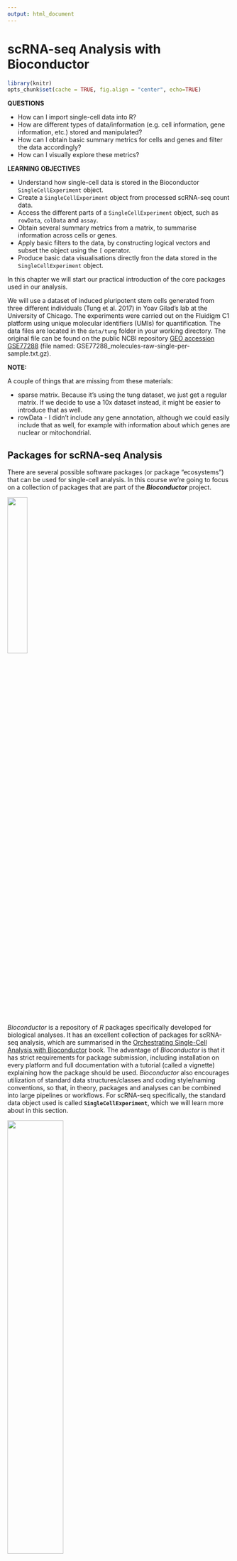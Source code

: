 ```yaml
---
output: html_document
---
```


# scRNA-seq Analysis with Bioconductor

```r
library(knitr)
opts_chunk$set(cache = TRUE, fig.align = "center", echo=TRUE)
```

:::highlight
**QUESTIONS**

- How can I import single-cell data into R?
- How are different types of data/information (e.g. cell information, gene information, etc.) stored and manipulated?
- How can I obtain basic summary metrics for cells and genes and filter the data accordingly?
- How can I visually explore these metrics?

**LEARNING OBJECTIVES**

- Understand how single-cell data is stored in the Bioconductor `SingleCellExperiment` object.
- Create a `SingleCellExperiment` object from processed scRNA-seq count data.
- Access the different parts of a `SingleCellExperiment` object, such as `rowData`, `colData` and `assay`.
- Obtain several summary metrics from a matrix, to summarise information across cells or genes.
- Apply basic filters to the data, by constructing logical vectors and subset the object using the `[` operator.
- Produce basic data visualisations directly fron the data stored in the `SingleCellExperiment` object.
:::


In this chapter we will start our practical introduction of the core packages used in our analysis. 

We will use a dataset of induced pluripotent stem cells generated from three different individuals (Tung et al. 2017) in Yoav Gilad’s lab at the University of Chicago. 
The experiments were carried out on the Fluidigm C1 platform using unique molecular identifiers (UMIs) for quantification. 
The data files are located in the `data/tung` folder in your working directory. 
The original file can be found on the public NCBI repository [GEO accession GSE77288](https://www.ncbi.nlm.nih.gov/geo/query/acc.cgi?acc=GSE77288) (file named: GSE77288_molecules-raw-single-per-sample.txt.gz). 

:::warning
**NOTE:**

A couple of things that are missing from these materials: 

- sparse matrix. Because it's using the tung dataset, we just get a regular matrix. If we decide to use a 10x dataset instead, it might be easier to introduce that as well. 
- rowData - I didn't include any gene annotation, although we could easily include that as well, for example with information about which genes are nuclear or mitochondrial. 
:::


## Packages for scRNA-seq Analysis

There are several possible software packages (or package "ecosystems") that can be used for single-cell analysis.
In this course we're going to focus on a collection of packages that are part of the **_Bioconductor_** project.

![](https://www.bioconductor.org/images/logo/jpg/bioconductor_logo_rgb.jpg){ width=30% }

_Bioconductor_ is a repository of _R_ packages specifically developed for biological analyses. 
It has an excellent collection of packages for scRNA-seq analysis, which are summarised in the [Orchestrating Single-Cell Analysis with Bioconductor](https://bioconductor.org/books/release/OSCA/) book.
The advantage of _Bioconductor_ is that it has strict requirements for package submission, including installation on every platform and full documentation with a tutorial (called a vignette) explaining how the package should be used.
_Bioconductor_ also encourages utilization of standard data structures/classes and coding style/naming conventions, so that, in theory, packages and analyses can be combined into large pipelines or workflows.
For scRNA-seq specifically, the standard data object used is called **`SingleCellExperiment`**, which we will learn more about in this section. 


![](https://satijalab.org/seurat/articles/assets/seurat_banner.jpg){ width=50% }

[Seurat](https://satijalab.org/seurat/) is another popular _R_ package that uses its own data object called `Seurat`. The _Seurat_ package includes a very large collection of functions and excellent documentation. Because of its popularity, several other packages nowadays are also compatible with the `Seurat` object. Although not the main focus of this course, we have a section illustrating an analysis workflow using this package: [Analysis of scRNA-seq with Seurat]().

![](https://scanpy.readthedocs.io/en/stable/_static/Scanpy_Logo_BrightFG.svg){ width=30% }

[Scanpy](https://scanpy.readthedocs.io/en/stable/) is a popular python package for scRNA-seq analysis, which stores data in an object called `AnnData` (annotated data). Similarly to _Seurat_ and _Bioconductor_, developers can write extensions to the main package compatible with the `AnnData` package, allowing the community to expand on the functionality. 

Although our main focus is on _Bioconductor_ packages, the concepts we will learn about throughout this course should apply to the other alternatives, the main thing that changes is the exact syntax used.

## The `SingleCellExperiment` Object

Expression data is usually stored as a feature-by-sample matrix of expression quantification.
In scRNA-seq analysis we typically start our analysis from a matrix of counts, representing the number of reads/UMIs that aligned to a particular feature for each cell. 
Features can be things like genes, isoforms or exons. 
Usually, analyses are done at the gene-level, and that is what we will focus on in this course. 

Besides our quantification matrix, we may also have information about each gene (e.g. their genome location, which type of gene they are, their length, etc.) and information about our cells (e.g. their tissue of origin, patient donor, processing batch, disease status, treatment exposure, etc.). 

We may also produce other matrices from our raw count data, for example a matrix of _normalised_ counts. 
And finally, because single-cell experiment data is very high dimensional (with thousands of cells and thousands of genes), we often employ _dimensionality reduction_ techniques to capture the main variation in the data at lower dimensions. 

`SingleCellExperiment` (SCE for short) is an object that stores all this information in a synchronised manner. 
The different parts of the object are referred to as "slots":

- One or more matrices of expression - stored in the `assay` slots.
- Information about the genes (the rows of the object) - stored in the `rowData` slot.
- Information about the cells (the columns of the object) - stored in the `colData` slot.

![The `SingleCellExperiment` object. Features (e.g. genes, isoforms or exons) are stored as rows and their metadata is in a `rowData` slot. Cells are stored as columns, with their metadata in `colData` slot. Matrices of expression are stored in the `assay` slots. Dimensionality reduction projections of the cells are stored in the `reducedDim` slots.](https://raw.githubusercontent.com/Bioconductor/OSCABase/images/images/SingleCellExperiment.png)


### Creating SCE Objects

Let's start by creating a `SingleCellExperiment` object from our data.
We have two files in `data/tung`:

- `counts.txt` - a tab-delimited text file with the gene counts for each gene/cell.
- `annotation.txt` - a tab-delimited text file with the cell annotations.

Let's read these into R, using the standard `read.table()` function:

```r
tung_counts <- read.table("data/tung/molecules.txt", sep = "\t")
tung_annotation <- read.table("data/tung/annotation.txt", sep = "\t", header = TRUE)
```

We can now create a `SingleCellExperiment` object using the function of the same name:

```r
# load the library
library(SingleCellExperiment)

# note that the data passed to the assay slot has to be a matrix!
tung <- SingleCellExperiment(
  assays = list(counts = as.matrix(tung_counts)),
  colData = tung_annotation
)

# remove the original tables as we don't need them anymore
rm(tung_counts, tung_annotation)
```

If we print the contents of this object, we will get several useful pieces of information:

```r
tung
```

- We have 20327 genes (rows) and 864 cells (columns). 
- There is a single assay named "counts".
- We can preview some of the gene names ("rownames") and cell names ("colnames").
- There is no gene metadata ("rowData" is empty).
- We can see some of the metadata for cells is ("colData names").

To access different parts of the SCE object, we can use the following accessor functions: 

| Function | Description |
| -: | :- |
| `rowData(sce)` | Table of gene metadata. |
| `colData(sce)` | Table of cell metadata. |
| `assay(sce, "counts")` | The assay named "counts". |
| `reducedDim(sce, "PCA")` | The reduced dimensionality table named "PCA" |
| `sce$colname` | Shortcut to access the colum "colname" from `colData`. This is equivalent to `colData(sce)$colname` |
| `sce[<rows>, <columns>]` | We can use the square brackets to subset the SCE object by rows or columns, similarly to how we subset `matrix` or `data.frame` objects |

:::note
**Naming Assays**

Assays can have any name we wish. 
However, there are some  conventions we can follow:

- `counts`: Raw count data, e.g. number of reads or transcripts for a particular gene.
- `normcounts`: Normalized values on the same scale as the original counts. For example, counts divided by cell-specific size factors that are centred at unity.
- `logcounts`: Log-transformed counts or count-like values. In most cases, this will be defined as log-transformed normcounts, e.g. using log base 2 and a pseudo-count of 1.
- `cpm`: Counts-per-million. This is the read count for each gene in each cell, divided by the library size of each cell in millions.
- `tpm`: Transcripts-per-million. This is the number of transcripts for each gene in each cell, divided by the total number of transcripts in that cell (in millions).

Each of these has a function, so that we can access the "counts" assay using the `counts()` function.
Therefore, these two are equivalent:

```r
counts(tung)
assay(tung, "counts")
```

:::

Creating _SingleCellExperiment_ objects like we did above should work for any use case, as long as we have a matrix of counts that we can read to a file. 
However, to read the output of the popular tool _cellranger_ (used to quantify 10x Chromium data), there is a dedicated function in the `DropletUtils` package, which  simplifies the process of importing the data. 
Here is an example usage:

```r
library(DropletUtils)

# importing the raw count data
sce <- read10xCounts("data/pbmc_1k_raw")

# importing the pre-filtered count data
sce <- read10xCounts("data/pbmc_1k_filtered")
```



**Exercise 1**

1. What are the classes of the "colData" and "assay" slots of our `tung` object? <details><summary>Hint</summary>To check the class of an object you can use the `class()` function.</details>
2. How many batches and cells per batch are there? Does that number make sense?
<details><summary>Hint</summary>You can _tabulate_ the values in a column from a `data.frame` using `table(x$column_name)`</details>

<details><summary>Answer</summary>

**A1.**

Checking the class of the "colData" slot:

```r
class(colData(tung))
```

This is a `DFrame` object, which is a type of `data.frame` used in Bioconductor (in practice it can be used in the same way as a regular `data.frame`).

The "assay" slot is of class "matrix":

```r
class(counts(tung)) # or: class(assay(sce, "counts"))
```

**A2.**

The information about cells is stored in the `colData` slot of our object: 

```r
colData(tung)
```

We can see that there is a column called "batch", which is what we're interested in looking at. 
To access columns from a data frame we can use `$`, so `colData(tung)$batch` would return a vector with all the values in that column of the data frame. 
There is also a short-cut to access these columns directly: `tung$batch` (without the need to use the `colData()` function first). 

Now that we know how to access the column of our colData, we can use the `table()` function to check how many cells we have per batch:

```r
table(tung$batch)
```

We can see that there are 96 cells in each of 9 batches.
This number of cells per batch suggests that the protocol was done on 96-well plates, so the authors used a low-throughput method for their experiment. 

</details>


### Modifying SCE Objects

To modify parts of our SCE object we can use the `<-` assignment operator, together with the part of the object we wish to modify. 
For example, to create a new assay: `assay(sce, "name_of_new_assay") <- new_matrix`.
Other use cases are summarised in the table below.

As an example, let's create a simple transformation of our count data, by taking the log base 2 with an added pseudocount of 1 (otherwise log(0) = -Inf):

```r
assay(tung, "logcounts") <- log2(counts(tung) + 1)
```

Because we named our assay "logcounts", and this is one of the conventional assay names, we can use the dedicated function to access it:

```r
# first 10 rows and 4 columns of the logcounts assay
logcounts(tung)[1:10, 1:4] # or: assay(tung, "logcounts")[1:10, 1:5]
```

Here is a summary of other ways to modify data in SCE objects:

| Code | Description |
| -: | :- |
| `assay(sce, "name") <- matrix` | Add a new assay matrix. The new matrix has to have matching rownames and colnames to the existing object. |
| `rowData(sce) <- data_frame` | Replace `rowData` with a new table (or add one if it does not exist). |
| `colData(sce) <- data_frame` | Replace `colData` with a new table (or add one if it does not exist). |
| `colData(sce)$column_name <- values` | Add a new column to the `colData` table (or replace it if it already exists). |
| `rowData(sce)$column_name <- values` | Add a new column to the `rowData` table (or replace it if it already exists). |
| `reducedDim(sce, "name") <- matrix` | Add a new dimensionality reduction matrix. The new matrix has to have matching colnames to the existing object. |


### Matrix Statistics

Because the main data stored in `SingleCellExperiment` objects is a matrix, it is useful to cover some functions that calculate summary metrics across rows or columns of a matrix. 
There are several functions to do this, detailed in the information box below. 

For example, to calculate the mean counts per cell (columns) in our dataset:

```r
colMeans(counts(tung))
```

We could add this information to our column metadata as a new column, which we could do as:

```r
colData(tung)$mean_counts <- colMeans(counts(tung))
```

If we look at the colData slot we can see the new column has been added:

```r
colData(tung)
```


:::note

There are several functions that can be used to calculate summary metrics - such as mean, median, variance, etc. - across rows or columns of a matrix (or a sparse matrix). 
<details><summary>More</summary>

Here are some of the functions available:

```r
# row (feature) summaries
rowSums(counts(tung))  # sum
rowMeans(counts(tung)) # mean
rowSds(counts(tung))   # standard deviation
rowVars(counts(tung))  # variance
rowIQRs(counts(tung))  # inter-quartile range
rowMads(counts(tung))  # mean absolute deviation

# column (sample) summaries
colSums(counts(tung))  # sum
colMeans(counts(tung)) # mean
colSds(counts(tung))   # standard deviation
colVars(counts(tung))  # variance
colIQRs(counts(tung))  # inter-quartile range
colMads(counts(tung))  # mean absolute deviation
```

</details>

:::

**Exercise 2**

1. Add a new column to `colData` named "total_counts" with the sum of counts in each cell. 
2. Create a new assay called "cpm" (Counts-Per-Million), which contains the result of dividing the counts matrix by the total counts in millions. 
3. How can you access this new assay?

<details><summary>Answer</summary>

**A1.**

Because we want the total counts per cell, and cells are stored as columns in the SCE object, we need to use the `colSums()` function:

```r
colData(tung)$total_counts <- colSums(counts(tung))
```

**A2.**

We need to divide our counts matrix by the new column we've just created, and save it in a new assay using `<-`:

```r
assay(tung, "cpm") <- counts(tung)/tung$total_counts/1e6
```

We also divided by `1e6`, so that it's in units of millions. 

Note that we're dividing a matrix (`counts(tung)`) by a vector (`tung$total_counts`). 
R will do this division row-by-row, and "recycles" the `tung$total_counts` vector each time it starts a new rown of the `counts(tung)` matrix. 

**A3.**

Because "cpm" is one of the conventional names used for an assay, we can access it with the `cpm()` function:

```r
# these two are equivalent
cpm(tung)
assay(tung, "cpm")
```
</details>


### Subsetting SCE Objects

Similarly to the standard `data.frame` and `matrix` objects in R, we can use the `[` operator to subset our SingleCellExperiment either by _rows_ (genes) or _columns_ (cells). 
The general syntax is: **`sce[rows_of_interest, columns_of_interest]`**.

For example: 

```r
# subset by numeric index
tung[1:3, ] # the first 3 genes, keep all cells
tung[, 1:3] # the first 3 cells, keep all genes
tung[1:3, 1:2] # the first 3 genes and first 2 cells

# subset by name
tung[c("ENSG00000069712", "ENSG00000237763"), ]
tung[, c("NA19098.r1.A01", "NA19098.r1.A03")]
tung[c("ENSG00000069712", "ENSG00000237763"), c("NA19098.r1.A01", "NA19098.r1.A03")]
```

Although manually subsetting the object can sometimes be useful, more often we want to do **conditional subsetting** based on TRUE/FALSE logical statements. 
This is extremely useful for filtering our data. 
Let see some practical examples. 

Let's say we wanted to retain genes with a mean count greater than 0.01. 
As we saw, to calculate the mean counts per gene (rows in the SCE object), we can use the `rowMeans()` function:

```r
# calculate the mean counts per gene
gene_means <- rowMeans(counts(tung))

# print the first 10 values
gene_means[1:10]
```

We can turn this into a TRUE/FALSE vector by using a logical operator:

```r
gene_means[1:10] > 0.01
```

We can use such a logical vector inside `[` to filter our data, which will return only the cases where the value is TRUE:

```r
tung[gene_means > 0.01, ]
```

Notice how the resulting SCE object has fewer genes than the original. 

Another common use case is to retain cells with a certain number of genes above a certain threshold of expression. 
For this question, we need to break the problem into parts. 
First let's check in our counts matrix, which genes are expressed above a certain threshold:

```r
# counts of at least 1
counts(tung) > 0
```

```r
# counts of at least 1
counts(tung)[1:10, 1:4] > 0
```

We can see that our matrix is now composed of only TRUE/FALSE values. 
Because TRUE/FALSE are encoded as 1/0, we can use `colSums()` to calculate the total number of genes above this threshold per cell:

```r
# total number of detected genes per cell
total_detected_per_cell <- colSums(counts(tung) > 0)

# print the first 10 values
total_detected_per_cell[1:10]
```

Finally, we can use this vector to apply our final condition, for example that we want cells with at least 5000 detected genes:

```r
tung[, total_detected_per_cell > 5000]
```

Notice how the new SCE object has fewer cells than the original. 

Here is a summary of the syntax used for some common filters:

| Filter on | Code | Description |
| :-: | -: | :- |
| Cells | `colSums(counts(sce)) > x` | Total counts per cell greater than _x_. |
| Cells | `colSums(counts(sce) > x) > y` | Cells with at least _y_ genes having counts greater than _x_. |
| Genes | `rowSums(counts(sce)) > x` | Total counts per gene greater than _x_. |
| Genes | `rowSums(counts(sce) > x) > y` | Genes with at least _y_ cells having counts greater than _x_. |


**Exercise 3**

1. Create a new object called `tung_filtered` which contains:
    - cells with at least 25000 total counts
    - genes that have more than 5 counts in at least half of the cells
2. How many cells and genes are you left with?

<details><summary>Answer</summary>

Let's do this in parts, by creating a TRUE/FALSE logical vector for each condition. 
For the first condition, we need to calculate the total counts per cell (columns), and threshold it based on the values being greater than or equal to 25000:

```r
cell_filter <- colSums(counts(tung)) >= 25000

# check how many TRUE/FALSE have
table(cell_filter)
```

For the second condition, we need to apply two nested conditions. By consulting the table above, we can achieve this by:

```r
gene_filter <- rowSums(counts(tung) > 5) > ncol(tung)/2

# check how many TRUE/FALSE have
table(gene_filter)
```

Finally, we can use both of these logical vectors to subset our object: 

```r
tung_filtered <- tung[gene_filter, cell_filter]

tung_filtered
```
</details>

## Visual Data Exploration

There are several ways to produce visualisations from our data. 
We will use the `ggplot2` package for our plots, together with the Bioconductor package `scater`, which has some helper functions for retrieving data from a _SingleCellExperiment_ object ready for visualisation. 

As a reminder, the basic components of a _ggplot_ are:

- A **data.frame** with data to be plotted
- The variables (columns of the data.frame) that will be _mapped_ to different 
**aesthetics** of the graph (e.g. axis, colours, shapes, etc.)
- the **geometry** that will be drawn on the graph (e.g. points, lines, 
boxplots, violinplots, etc.)

This translates into the following basic syntax:

``` r
ggplot(data = <data.frame>, 
       mapping = aes(x = <column of data.frame>, y = <column of data.frame>)) +
   geom_<type of geometry>()
```

For example, let's visualise what the distribution of total counts per cell is for each of our batches. 
This information is stored in _colData_, so we need to extract it from our object and convert it to a standard data.frame:

```r
cell_info <- as.data.frame(colData(tung))

head(cell_info)
```

Now we are ready to make our plot:

```r
# load the library
library(ggplot2)

ggplot(data = cell_info, aes(x = batch, y = total_counts)) +
  geom_violin(fill = 'brown') + theme_bw() + 
  theme(axis.text.x = element_text(angle = 45, vjust = 1, hjust=1))
```

What if we wanted to visualise the distribution of expression of a particular gene in each batch? This now gets a little more complicated, because the gene expression information is stored in the _counts assay_ of our SCE, whereas the batch information is in the _colData_. To bring both of these pieces of information together would require us to do a fair amount of data manipulation to put it all together into a single data.frame. This is where the **scater package** is very helpful, as it provides us with the `ggcells()` function that let's us specify all these pieces of information for our plot. 

For example, the same plot as above could have been done directly from our `tung` SCE object:

```r
library(scater)
ggcells(tung, aes(x = batch, y = total_counts)) + 
  geom_violin(fill = 'orange') + theme_bw() + 
  theme(axis.text.x = element_text(angle = 45, vjust = 1, hjust=1))
```

If we instead wanted to plot the expression for one of our genes, we could do it as:

```r
library(scater)
ggcells(tung, aes(x = batch, y = ENSG00000198938), exprs_values = "logcounts") + 
  geom_violin(fill = 'coral2') + theme_bw() + 
  theme(axis.text.x = element_text(angle = 45, vjust = 1, hjust=1))
```

Note that we specified which assay we wanted to use for our expression values (`exprs_values` option). The default is "logcounts", so we wouldn't have had to specify it in this case, but it's worth knowing that in case you want to visualise the expression from a different assay. The functionality provided by the `scater` package goes far beyond plotting, it also includes several functions for quality control, which we will return to in the next chapter. 

**Exercise 4**

Make a scatterplot showing the relationship between the mean and the variance of the raw counts per cell. (Bonus: also colour the cells by batch.)

<details><summary>Hint</summary>

- First create a new column in _colData_ named "var_counts", which contains the counts variance using the `colVars()` function. 
- Then use `ggcells()` to build a _ggplot_ with "mean_counts" as the x-axis and "var_counts" as the y-axis. 
- You can use the `geom_point()` function to make a scatterplot. 
- Finally, to colour the points you can use the `colour` aesthetic.

</details>

What can you conclude from this data exploration, in terms of selecting highly variable genes for downstream analysis?


<details><summary>Answer</summary>

First we add a new column to _colData_, using the `colVars()` function to calculate variance of our counts for each cell (columns of the SCE object):

```r
colData(tung)$var_counts <- colVars(counts(tung))
```

Now we are ready to make our plot, including using the colour aesthetic:

```r
ggcells(tung, aes(mean_counts, var_counts)) +
  geom_point(aes(colour = batch)) + theme_bw()
```

We can see that there is a positive correlation between the mean and variance of gene counts. 
This is a common feature of count data, in particular of RNA-seq data. 
Because of this relationship, it's important to use tools that model the mean-variance relationship adequately, so that when we choose genes that are variable in our dataset, we're not simply choosing genes that are more highly expressed. 

</details>


## Overview

:::highlight
**KEY POINTS**

- The **_SingleCellExperiment_** (SCE) object is used to store expression data as well as information about our **cells (columns)** and **genes (rows)**. 
- To create a new SCE object we can use the `SingleCellExperiment()` function. To read the output from _cellranger_ we can use the dedicated function `DropletUtils::read10xCounts()`. 
- The main parts of this object are:
  - **_assay_** - one or more matrices of expression quantification.
      - There is one essential assay named "counts", which contains the raw counts on which all other analyses are based on.
  - **_rowData_** - information about our genes.
  - **_colData_** - information about our cells.
  - **_reducedDim_** - one or more reduced dimensionality representations of our data.
- We can access all the parts of this object using functions of the same name. For example `assay(sce, "counts")` retrieves the counts matrix from the object. 
- We can add/modify parts of this object using the assignment operator `<-`. For example `assay(sce, "logcounts") <- log2(counts(sce) + 1)` would add a new assay named "logcounts" to our object. 
- Matrix summary metrics are very useful to explore the properties of our expression data. Some of the more useful functions include `rowSums()`/`colSums()` and `rowMeans()`/`colMeans()`. These can be used to summarise information from our assays, for example `colSums(counts(sce))` would give us the total counts in each cell (columns). 
- Combining matrix summaries with conditional operators (`>`, `<`, `==`, `!=`) can be used for **conditional subsetting** using `[`. 
- We can use the **`ggcells()`** function (from the _scater_ package), to produce _ggplot_-style plots directly from our SCE object. 

:::


### sessionInfo()

<details><summary>View session info</summary>
```r
sessionInfo()
```
</details>


